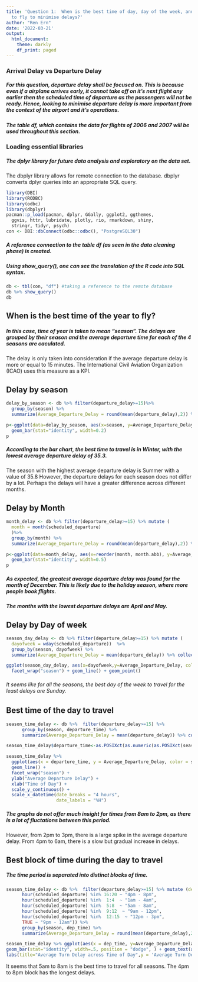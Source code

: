 ```yaml
---
title: 'Question 1:  When is the best time of day, day of the week, and time of year
  to fly to minimise delays?'
author: "Ren Ern"
date: '2022-03-21'
output:
  html_document:
    theme: darkly
    df_print: paged
---
```

### Arrival Delay vs Departure Delay
##### For this question, departure delay shall be focused on. This is because even if a airplane arrives early, it cannot take off on it's next flight any earlier then the scheduled time of departure as the passengers will not be ready. Hence, looking to minimise departure delay is more important from the context of the airport and it's operations.
##### The table df, which contains the data for flights of 2006 and 2007 will be used throughout this section.



### Loading essential libraries
##### The dplyr library for future data analysis and exploratory on the data set. 
The dbplyr library allows for remote connection to the database. dbplyr converts dplyr queries into an appropriate SQL query. 


```r
library(DBI)
library(RODBC)
library(odbc)
library(dbplyr)
pacman::p_load(pacman, dplyr, GGally, ggplot2, ggthemes, 
  ggvis, httr, lubridate, plotly, rio, rmarkdown, shiny, 
  stringr, tidyr, psych) 
con <- DBI::dbConnect(odbc::odbc(), "PostgreSQL30")
```



##### A reference connection to the table df (as seen in the data cleaning phase) is created.
##### Using show_query(), one can see the translation of the R code into SQL syntax.
```r
db <- tbl(con, "df") #taking a reference to the remote database
db %>% show_query()
db
```



## When is the best time of the year to fly?
##### In this case, time of year is taken to mean "season". The delays are grouped by their season and the average departure time for each of the 4 seasons are caculated.
The delay is only taken into consideration if the average departure delay is more or equal to 15 minutes.  The International Civil Aviation Organization (ICAO) uses this measure as a KPI.


## Delay by season
```r
delay_by_season <- db %>% filter(departure_delay>=15)%>% 
  group_by(season) %>% 
  summarize(Average_Departure_Delay = round(mean(departure_delay),2)) %>% collect()

p<-ggplot(data=delay_by_season, aes(x=season, y=Average_Departure_Delay, fill = season )) + geom_text(aes(label=Average_Departure_Delay), vjust=0) +
  geom_bar(stat="identity", width=0.2)
p

```



##### According to the bar chart, the best time to travel is in Winter, with the lowest average departure delay of 35.3.
The season with the highest average departure delay is Summer with a value of 35.8
However, the departure delays for each season does not differ by a lot. Perhaps the delays will have a greater difference across different months.






## Delay by Month
```r
month_delay <- db %>% filter(departure_delay>=15) %>% mutate (
  month = month(scheduled_departure)
  )%>%
  group_by(month) %>% 
  summarize(Average_Departure_Delay = round(mean(departure_delay),2)) %>% collect()

p<-ggplot(data=month_delay, aes(x=reorder(month, month.abb), y=Average_Departure_Delay, fill=month.abb )) + geom_text(aes(label=Average_Departure_Delay), vjust=0) +
  geom_bar(stat="identity", width=0.5) 
p

```

##### As expected, the greatest average departure delay was found for the month of December. This is likely due to the holiday season, where more people book flights.
##### The months with the lowest departure delays are April and May.






## Delay by Day of week
```r
season_day_delay <- db %>% filter(departure_delay>=15) %>% mutate (
  dayofweek = wday(scheduled_departure))  %>% 
  group_by(season, dayofweek) %>% 
  summarize(Average_Departure_Delay = mean(departure_delay)) %>% collect()

ggplot(season_day_delay, aes(x=dayofweek,y=Average_Departure_Delay, colour=dayofweek, group = season))+
  facet_wrap("season") + geom_line() + geom_point() 

```

###### It seems like for all the seasons, the best day of the week to travel for the least delays are Sunday.







## Best time of the day to travel
```r
season_time_delay <- db %>%  filter(departure_delay>=15) %>%
      group_by(season, departure_time) %>%
      summarize(Average_Departure_Delay = mean(departure_delay)) %>% collect()

season_time_delay$departure_time<-as.POSIXct(as.numeric(as.POSIXct(season_time_delay$departure_time)) %% 86400, origin = "2000-01-01")

season_time_delay %>%
  ggplot(aes(x = departure_time, y = Average_Departure_Delay, color = season)) +
  geom_line() +
  facet_wrap("season") +
  ylab("Average Departure Delay") +
  xlab("Time of Day") +
  scale_y_continuous() +
  scale_x_datetime(date_breaks = "4 hours", 
                   date_labels = "%H")
```


##### The graphs do not offer much insight for times from 8am to 2pm, as there is a lot of fluctations between this period. 
However, from 2pm to 3pm, there is a large spike in the average departure delay.
From 4pm to 6am, there is a slow but gradual increase in delays.






## Best block of time during the day to travel
##### The time period is separated into distinct blocks of time.
```r
season_time_delay <- db %>%  filter(departure_delay>=15) %>% mutate (dep_time = case_when(
      hour(scheduled_departure) %in% 16:20 ~ "4pm - 8pm",
      hour(scheduled_departure) %in%  1:4  ~ "1am - 4am",
      hour(scheduled_departure) %in%  5:8  ~ "5am - 8am",
      hour(scheduled_departure) %in%  9:12  ~ "9am - 12pm",
      hour(scheduled_departure) %in%  12:15  ~ "12pm - 3pm",
      TRUE ~ "9pm - 12am")) %>%
      group_by(season, dep_time) %>%
      summarize(Average_Departure_Delay = round(mean(departure_delay),2)) %>% collect()

season_time_delay %>% ggplot(aes(x = dep_time, y=Average_Departure_Delay , fill = dep_time)) +facet_wrap("season")+
geom_bar(stat="identity", width=.5, position = "dodge", ) + geom_text(aes(label=Average_Departure_Delay), vjust=0) +
labs(title="Average Turn Delay across Time of Day",y = 'Average Turn Delay Duration',x = 'Time of Day', fill='') + scale_x_discrete(guide = guide_axis(n.dodge=2.5))
```

It seems that 5am to 8am is the best time to travel for all seasons.
The 4pm to 8pm block has the longest delays.
